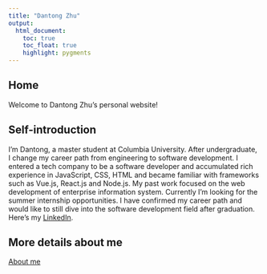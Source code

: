 ```yaml
---
title: "Dantong Zhu"
output: 
  html_document:
    toc: true
    toc_float: true
    highlight: pygments
---
```


## Home

Welcome to Dantong Zhu's personal website!

## Self-introduction

I’m Dantong, a master student at Columbia University. After undergraduate, I change my career path from engineering to software development. I entered a tech company to be a software developer and accumulated rich experience in JavaScript, CSS, HTML and became familiar with frameworks such as Vue.js, React.js and Node.js. My past work focused on the web development of enterprise information system. Currently I'm looking for the summer internship opportunities. I have confirmed my career path and would like to still dive into the software development field after graduation. Here's my [LinkedIn](https://www.linkedin.com/in/dantong-zhu/). 


## More details about me
[About me](about.html)



